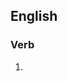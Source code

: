 ==English==

===Verb===
{{head|en|present participle}}

# {{present participle of|endue|lang=en|nocat=1}}